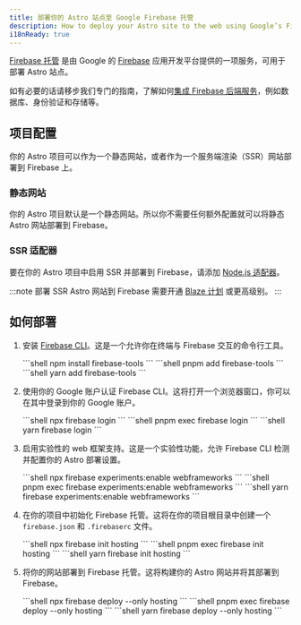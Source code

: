 ```yaml
---
title: 部署你的 Astro 站点至 Google Firebase 托管
description: How to deploy your Astro site to the web using Google’s Firebase Hosting.
i18nReady: true
---
```


[Firebase 托管](https://firebase.google.com/products/hosting) 是由 Google 的 [Firebase](https://firebase.google.com/) 应用开发平台提供的一项服务，可用于部署 Astro 站点。

如有必要的话请移步我们专门的指南，了解如何[集成 Firebase 后端服务](/zh-cn/guides/backend/google-firebase/)，例如数据库、身份验证和存储等。


## 项目配置

你的 Astro 项目可以作为一个静态网站，或者作为一个服务端渲染（SSR）网站部署到 Firebase 上。

### 静态网站

你的 Astro 项目默认是一个静态网站。所以你不需要任何额外配置就可以将静态 Astro 网站部署到 Firebase。

### SSR 适配器

要在你的 Astro 项目中启用 SSR 并部署到 Firebase，请添加 [Node.js 适配器](/zh-cn/guides/integrations-guide/node/)。

:::note
部署 SSR Astro 网站到 Firebase 需要开通 [Blaze 计划](https://firebase.google.com/pricing) 或更高级别。
:::

## 如何部署

1. 安装 [Firebase CLI](https://github.com/firebase/firebase-tools)。这是一个允许你在终端与 Firebase 交互的命令行工具。

    <PackageManagerTabs>
      <Fragment slot="npm">
      ```shell
      npm install firebase-tools
      ```
      </Fragment>
      <Fragment slot="pnpm">
      ```shell
      pnpm add firebase-tools
      ```
      </Fragment>
      <Fragment slot="yarn">
      ```shell
      yarn add firebase-tools
      ```
      </Fragment>
    </PackageManagerTabs>

2. 使用你的 Google 账户认证 Firebase CLI。这将打开一个浏览器窗口，你可以在其中登录到你的 Google 账户。

    <PackageManagerTabs>
      <Fragment slot="npm">
      ```shell
      npx firebase login
      ```
      </Fragment>
      <Fragment slot="pnpm">
      ```shell
      pnpm exec firebase login
      ```
      </Fragment>
      <Fragment slot="yarn">
      ```shell
      yarn firebase login
      ```
      </Fragment>
    </PackageManagerTabs>

3. 启用实验性的 web 框架支持。这是一个实验性功能，允许 Firebase CLI 检测并配置你的 Astro 部署设置。

    <PackageManagerTabs>
      <Fragment slot="npm">
      ```shell
      npx firebase experiments:enable webframeworks
      ```
      </Fragment>
      <Fragment slot="pnpm">
      ```shell
      pnpm exec firebase experiments:enable webframeworks
      ```
      </Fragment>
      <Fragment slot="yarn">
      ```shell
      yarn firebase experiments:enable webframeworks
      ```
      </Fragment>
    </PackageManagerTabs>

4. 在你的项目中初始化 Firebase 托管。这将在你的项目根目录中创建一个 `firebase.json` 和 `.firebaserc` 文件。

    <PackageManagerTabs>
      <Fragment slot="npm">
      ```shell
      npx firebase init hosting
      ```
      </Fragment>
      <Fragment slot="pnpm">
      ```shell
      pnpm exec firebase init hosting
      ```
      </Fragment>
      <Fragment slot="yarn">
      ```shell
      yarn firebase init hosting
      ```
      </Fragment>
    </PackageManagerTabs>

5. 将你的网站部署到 Firebase 托管。这将构建你的 Astro 网站并将其部署到 Firebase。

    <PackageManagerTabs>
      <Fragment slot="npm">
      ```shell
      npx firebase deploy --only hosting
      ```
      </Fragment>
      <Fragment slot="pnpm">
      ```shell
      pnpm exec firebase deploy --only hosting
      ```
      </Fragment>
      <Fragment slot="yarn">
      ```shell
      yarn firebase deploy --only hosting
      ```
      </Fragment>
    </PackageManagerTabs>
